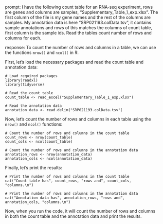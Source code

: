 prompt:
I have the following count table for an RNA-seq experiment, rows are genes and columns are samples, "Supplementary_Table_1_exp.xlsx". The first column of the file is my gene names and the rest of the columns are samples. My annotation data is here  "SRP021193.colData.tsv", it contains sample annotations and rows of this matches the columns of count table, first column is the sample ids. Read the tables count number of rows and columns for each.

response:
To count the number of rows and columns in a table, we can use the functions `nrow()` and `ncol()` in R. 

First, let's load the necessary packages and read the count table and annotation data:

```
# Load required packages
library(readxl)
library(tidyverse)

# Read the count table
count_table <- read_excel("Supplementary_Table_1_exp.xlsx")

# Read the annotation data
annotation_data <- read.delim("SRP021193.colData.tsv")
```

Now, let's count the number of rows and columns in each table using the `nrow()` and `ncol()` functions:

```
# Count the number of rows and columns in the count table
count_rows <- nrow(count_table)
count_cols <- ncol(count_table)

# Count the number of rows and columns in the annotation data
annotation_rows <- nrow(annotation_data)
annotation_cols <- ncol(annotation_data)
```

Finally, let's print the results:

```
# Print the number of rows and columns in the count table
cat("Count table has", count_rows, "rows and", count_cols, "columns.\n")

# Print the number of rows and columns in the annotation data
cat("Annotation data has", annotation_rows, "rows and", annotation_cols, "columns.\n")
```

Now, when you run the code, it will count the number of rows and columns in both the count table and the annotation data and print the results.
